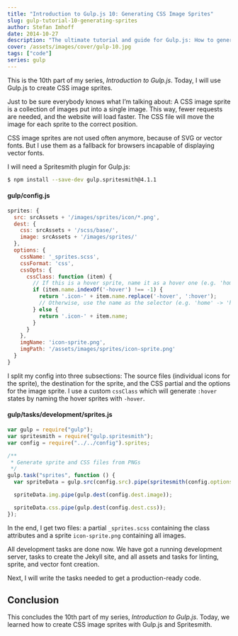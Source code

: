 ```yaml
---
title: "Introduction to Gulp.js 10: Generating CSS Image Sprites"
slug: gulp-tutorial-10-generating-sprites
author: Stefan Imhoff
date: 2014-10-27
description: "The ultimate tutorial and guide for Gulp.js: How to generate image sprite maps with Spritesmith."
cover: /assets/images/cover/gulp-10.jpg
tags: ["code"]
series: gulp
---
```


This is the 10th part of my series, _Introduction to Gulp.js_. Today, I will use Gulp.js to create CSS image sprites.

Just to be sure everybody knows what I’m talking about: A CSS image sprite is a collection of images put into a single image. This way, fewer requests are needed, and the website will load faster. The CSS file will move the image for each sprite to the correct position.

CSS image sprites are not used often anymore, because of SVG or vector fonts. But I use them as a fallback for browsers incapable of displaying vector fonts.

I will need a Spritesmith plugin for Gulp.js:

```bash
$ npm install --save-dev gulp.spritesmith@4.1.1
```

#### gulp/config.js

```javascript
sprites: {
  src: srcAssets + '/images/sprites/icon/*.png',
  dest: {
    css: srcAssets + '/scss/base/',
    image: srcAssets + '/images/sprites/'
  },
  options: {
    cssName: '_sprites.scss',
    cssFormat: 'css',
    cssOpts: {
      cssClass: function (item) {
        // If this is a hover sprite, name it as a hover one (e.g. 'home-hover' -> 'home:hover')
        if (item.name.indexOf('-hover') !== -1) {
          return '.icon-' + item.name.replace('-hover', ':hover');
          // Otherwise, use the name as the selector (e.g. 'home' -> 'home')
        } else {
          return '.icon-' + item.name;
        }
      }
    },
    imgName: 'icon-sprite.png',
    imgPath: '/assets/images/sprites/icon-sprite.png'
  }
}
```

I split my config into three subsections: The source files (individual icons for the sprite), the destination for the sprite, and the CSS partial and the options for the image sprite. I use a custom `cssClass` which will generate `:hover` states by naming the hover sprites with `-hover`.

#### gulp/tasks/development/sprites.js

```javascript
var gulp = require("gulp");
var spritesmith = require("gulp.spritesmith");
var config = require("../../config").sprites;

/**
 * Generate sprite and CSS files from PNGs
 */
gulp.task("sprites", function () {
  var spriteData = gulp.src(config.src).pipe(spritesmith(config.options));

  spriteData.img.pipe(gulp.dest(config.dest.image));

  spriteData.css.pipe(gulp.dest(config.dest.css));
});
```

In the end, I get two files: a partial `_sprites.scss` containing the class attributes and a sprite `icon-sprite.png` containing all images.

All development tasks are done now. We have got a running development server, tasks to create the Jekyll site, and all assets and tasks for linting, sprite, and vector font creation.

Next, I will write the tasks needed to get a production-ready code.

## Conclusion

This concludes the 10th part of my series, _Introduction to Gulp.js_. Today, we learned how to create CSS image sprites with Gulp.js and Spritesmith.

<Figure>
  <MoreLink href="https://github.com/kogakure/gulp-tutorial" text="View Source on GitHub" />
</Figure>
